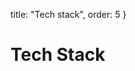
  title: "Tech stack",
  order: 5
}

# Tech Stack

<List>
  <LinkListItem
    to="git"
    description="For tracking changes in our source code during development"
  />
  <LinkListItem to="react" description="For build the app, basically" />
  <LinkListItem
    to="github"
    name="Zustand"
    href="https://github.com/react-spring/zustand"
    description="To manage our state"
  />
  <LinkListItem to="jest" description="To test the app" />
  <LinkListItem to="webpack" description="For creating our bundle" />
  <LinkListItem
    to="github"
    name="DOM Purify"
    href="https://github.com/cure53/DOMPurify"
    description="To make sure that the HTML content from the API is safe"
  />
  <LinkListItem to="babel" description="So we can use all js features" />
  <LinkListItem
    to="github"
    name="Styled Components"
    href="https://github.com/styled-components"
    description="For our scoped styles"
  />
  <LinkListItem
    to="github"
    name="Reach Router"
    href="https://github.com/reach/router"
    description="For our route needs"
  />
  <LinkListItem
    to="github"
    name="Kerbs"
    href="https://github.com/schiehll/kerbs"
    description="For write this documentation"
  />
</List>
